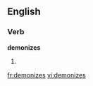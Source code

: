 
==English==

===Verb===
'''demonizes'''

# {{third-person singular of|[[demonize]]}}

[[fr:demonizes]]
[[vi:demonizes]]